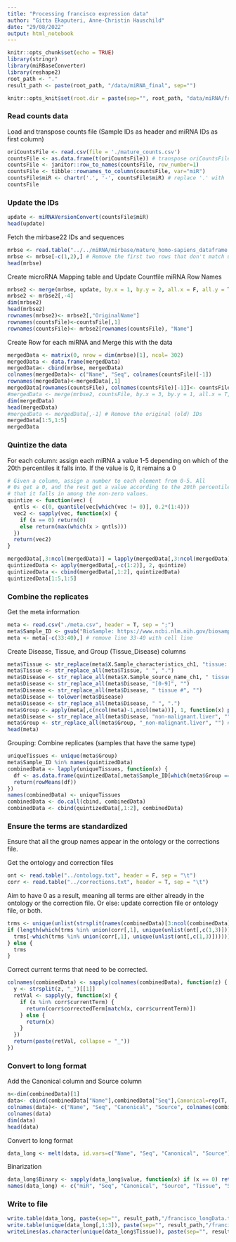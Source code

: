 ```yaml
---
title: "Processing francisco expression data"
author: "Gitta Ekaputeri, Anne-Christin Hauschild"
date: "29/08/2022" 
output: html_notebook
---
```


```r
knitr::opts_chunk$set(echo = TRUE)
library(stringr)
library(miRBaseConverter)
library(reshape2)
root_path <- "."
result_path <- paste(root_path, "/data/miRNA_final", sep="")

knitr::opts_knit$set(root.dir = paste(sep="", root_path, "data/miRNA/franciscoData/"))

```

### Read counts data

Load and transpose counts file (Sample IDs as header and miRNA IDs as first column)
```r
oriCountsFile <- read.csv(file = './mature_counts.csv')
countsFile <- as.data.frame(t(oriCountsFile)) # transpose oriCountsFile
countsFile <- janitor::row_to_names(countsFile, row_number=1)
countsFile <- tibble::rownames_to_column(countsFile, var="miR")
countsFile$miR <- chartr('.', '-', countsFile$miR) # replace '.' with '-' in miR
countsFile
```

### Update the IDs 

```r
update <- miRNAVersionConvert(countsFile$miR)
head(update)
```

Fetch the mirbase22 IDs and sequences

```r
mrbse <- read.table("../../miRNA/mirbase/mature_homo-sapiens_dataframe.txt", header = T, sep = "\t")
mrbse <- mrbse[-c(1,2),] # Remove the first two rows that don't match up with mirbase and are the only duplicates, and are the only sequences with T's for some reason.
head(mrbse)
```

Create microRNA Mapping table and Update Countfile miRNA Row Names
```r
mrbse2 <- merge(mrbse, update, by.x = 1, by.y = 2, all.x = F, all.y = T)
mrbse2 <- mrbse2[,-4]
dim(mrbse2)
head(mrbse2)
rownames(mrbse2)<- mrbse2[,"OriginalName"]
rownames(countsFile)<-countsFile[,1]
rownames(countsFile)<- mrbse2[rownames(countsFile), "Name"]
```


Create Row for each miRNA and Merge this with the data

```r
mergedData <- matrix(0, nrow = dim(mrbse)[1], ncol= 302)
mergedData <- data.frame(mergedData)
mergedData<- cbind(mrbse, mergedData)
colnames(mergedData)<- c("Name", "Seq", colnames(countsFile)[-1])
rownames(mergedData)<-mergedData[,1]
mergedData[rownames(countsFile), colnames(countsFile)[-1]]<- countsFile[,-1]
#mergedData <- merge(mrbse2, countsFile, by.x = 3, by.y = 1, all.x = T, all.y = F)
dim(mergedData)
head(mergedData)
#mergedData <- mergedData[,-1] # Remove the original (old) IDs
mergedData[1:5,1:5]
mergedData
```


### Quintize the data

For each column: assign each miRNA a value 1-5 depending on which of the 20th percentiles it falls into. If the value is 0, it remains a 0

```r
# Given a column, assign a number to each element from 0-5. All
# 0s get a 0, and the rest get a value according to the 20th percentile
# that it falls in among the non-zero values.
quintize <- function(vec) {
  qntls <- c(0, quantile(vec[which(vec != 0)], 0.2*(1:4)))
  vec2 <- sapply(vec, function(x) {
    if (x == 0) return(0)
    else return(max(which(x > qntls)))
  })
  return(vec2)
}
```

```r
mergedData[,3:ncol(mergedData)] = lapply(mergedData[,3:ncol(mergedData)], FUN = function(y){as.numeric(y)})
quintizedData <- apply(mergedData[,-c(1:2)], 2, quintize)
quintizedData <- cbind(mergedData[,1:2], quintizedData)
quintizedData[1:5,1:5]
```




### Combine the replicates

Get the meta information

```r
meta <- read.csv("./meta.csv", header = T, sep = ";")
meta$Sample_ID <- gsub("BioSample: https://www.ncbi.nlm.nih.gov/biosample/", "", meta$X.Sample_relation) # extract only SAMN IDs from X.Sample_relation
meta <- meta[-c(33:40),] # remove line 33-40 with cell line
```


Create Disease, Tissue, and Group (Tissue_Disease) columns

```r
meta$Tissue <- str_replace(meta$X.Sample_characteristics_ch1, "tissue: ", "")
meta$Tissue <- str_replace_all(meta$Tissue, " ", ".")
meta$Disease <- str_replace_all(meta$X.Sample_source_name_ch1, " tissue sample #", "")
meta$Disease <- str_replace_all(meta$Disease, "[0-9]", "")
meta$Disease <- str_replace_all(meta$Disease, " tissue #", "")
meta$Disease <- tolower(meta$Disease)
meta$Disease <- str_replace_all(meta$Disease, " ", ".")
meta$Group <- apply(meta[,c(ncol(meta)-1,ncol(meta))], 1, function(x) paste(x[1], x[2], sep="_"))
meta$Disease <- str_replace_all(meta$Disease, "non-malignant.liver", "") # non malignant is normal
meta$Group <- str_replace_all(meta$Group, "_non-malignant.liver", "") # non malignant is normal
head(meta)
```


Grouping: Combine replicates (samples that have the same type)

```r
uniqueTissues <- unique(meta$Group)
meta$Sample_ID %in% names(quintizedData)
combinedData <- lapply(uniqueTissues, function(x) {
  df <- as.data.frame(quintizedData[,meta$Sample_ID[which(meta$Group == x)]])
  return(rowMeans(df))
})
names(combinedData) <- uniqueTissues
combinedData <- do.call(cbind, combinedData)
combinedData <- cbind(quintizedData[,1:2], combinedData)
```


### Ensure the terms are standardized
Ensure that all the group names appear in the ontology or the corrections file.

Get the ontology and correction files

```r
ont <- read.table("../ontology.txt", header = F, sep = "\t")
corr <- read.table("../corrections.txt", header = T, sep = "\t")
```

Aim to have 0 as a result, meaning all terms are either already in the ontology or the correction file. Or else: update correction file or ontology file, or both.

```r
trms <- unique(unlist(strsplit(names(combinedData)[3:ncol(combinedData)], "_"))) # Splits the composite terms that contain both tissue+disease
if (length(which(trms %in% union(corr[,1], unique(unlist(ont[,c(1,3)]))))) != 0){
  trms[-which(trms %in% union(corr[,1], unique(unlist(ont[,c(1,3)]))))] # Which terms aren't in the ontology or the corrected terms
} else {
  trms
}
```
Correct current terms that need to be corrected.
```r
colnames(combinedData) <- sapply(colnames(combinedData), function(z) {
  y <- strsplit(z, "_")[[1]]
  retVal <- sapply(y, function(x) {
    if (x %in% corr$currentTerm) {
      return(corr$correctedTerm[match(x, corr$currentTerm)])
    } else {
      return(x)
    }
  })
  return(paste(retVal, collapse = "_"))
})
```

### Convert to long format
Add the Canonical column and Source column

```r
n<-dim(combinedData)[1]
data<- cbind(combinedData["Name"],combinedData["Seq"],Canonical=rep(T, n) , Source=rep("Francisco*", n) , combinedData[,3:dim(combinedData)[2] ])
colnames(data)<- c("Name", "Seq", "Canonical", "Source", colnames(combinedData)[-c(1,2)])
colnames(data)
dim(data)
head(data)
```


Convert to long format

```r
data_long <- melt(data, id.vars=c("Name", "Seq", "Canonical", "Source"))
```

Binarization
```r
data_long$Binary <- sapply(data_long$value, function(x) if (x == 0) return(0) else return(1))
names(data_long) <- c("miR", "Seq", "Canonical", "Source", "Tissue", "Scale", "Binary")
```


### Write to file

```r
write.table(data_long, paste(sep="", result_path,"/francisco_longData.txt"), sep = "\t", row.names = F, col.names = T, quote = F)
write.table(unique(data_long[,1:3]), paste(sep="", result_path,"/francisco_miRNAs.txt"), sep = "\t", row.names = F, col.names = T, quote = F)
writeLines(as.character(unique(data_long$Tissue)), paste(sep="", result_path,"/francisco_tissues.txt"))
```
